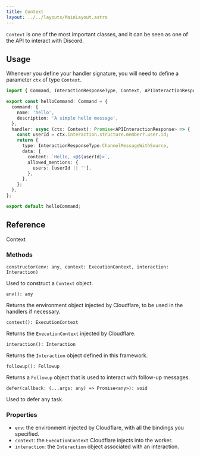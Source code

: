 ```yaml
---
title: Context
layout: ../../layouts/MainLayout.astro
---
```


`Context` is one of the most important classes, and it can be seen as one of the API to interact with Discord.

## Usage

Whenever you define your handler signature, you will need to define a parameter `ctx` of type `Context`.

```typescript
import { Command, InteractionResponseType, Context, APIInteractionResponse } from '@discordcf/framework';

export const helloCommand: Command = {
  command: {
    name: 'hello',
    description: 'A simple hello message',
  },
  handler: async (ctx: Context): Promise<APIInteractionResponse> => {
    const userId = ctx.interaction.structure.member?.user.id;
    return {
      type: InteractionResponseType.ChannelMessageWithSource,
      data: {
        content: `Hello, <@${userId}>`,
        allowed_mentions: {
          users: [userId || ''],
        },
      },
    };
  },
};

export default helloCommand;
```

## Reference

<div class="m-0 flex justify-start">
  <span class="rounded-md bg-slate-300 py-2 px-4 font-source-code-pro dark:bg-[#ffffff16]">
    Context
  </span>
</div>

### Methods

`constructor(env: any, context: ExecutionContext, interaction: Interaction)`

Used to construct a `Context` object.

`env(): any`

Returns the environment object injected by Cloudflare, to be used in the handlers if necessary.

`context(): ExecutionContext`

Returns the `ExecutionContext` injected by Cloudflare.

`interaction(): Interaction`

Returns the `Interaction` object defined in this framework.

`followup(): Followup`

Returns a `Followup` object that is used to interact with follow-up messages.

`defer(callback: (...args: any) => Promise<any>): void`

Used to defer any task.

### Properties

- `env`: the environment injected by Cloudflare, with all the bindings you specified.
- `context`: the `ExecutionContext` Cloudflare injects into the worker.
- `interaction`: the `Interaction` object associated with an interaction.
